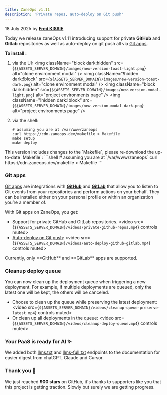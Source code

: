 ```yaml
---
title: ZaneOps v1.11
description: 'Private repos, auto-deploy on Git push'
---
```



<span className='text-gray-600 dark:text-gray-400'>18 July 2025</span> by [**Fred KISSIE**](https://github.com/Fredkiss3)


Today we release zaneOps v1.11 introducing support for private **GitHub** and **Gitlab** repositories as well as auto-deploy on git push
all via [Git apps](/knowledge-base/git/git-apps).

**To install :**


1. via the UI:
    <img className="block dark:hidden" src={`${ASSETS_SERVER_DOMAIN}/images/new-version-toast-light.png`} alt="clone environment modal" />
    <img className="!hidden dark:!block" src={`${ASSETS_SERVER_DOMAIN}/images/new-version-toast-dark.png`} alt="clone environment modal" />
    <img className="block dark:hidden" src={`${ASSETS_SERVER_DOMAIN}/images/new-version-modal-light.png`} alt="project environments page" />
    <img className="!hidden dark:!block" src={`${ASSETS_SERVER_DOMAIN}/images/new-version-modal-dark.png`} alt="project environments page" />

2. via the shell:
    ```shell
    # assuming you are at /var/www/zaneops
    curl https://cdn.zaneops.dev/makefile > Makefile
    make setup
    make deploy
    ```


<Aside type="note" title='Important'>
This version includes changes to the `Makefile`, please re-download the up-to-date `Makefile`:
```shell
# assuming you are at `/var/www/zaneops`
curl https://cdn.zaneops.dev/makefile > Makefile
```
</Aside>

### Git apps


[Git apps](/knowledge-base/git/git-apps) are integrations with [**GitHub**](/knowledge-base/git/github) and [**GitLab**](/knowledge-base/git/github) that allow you to
listen to Git events from your repositories and perform actions on your behalf.
They can be installed either on your personal profile or within an organization you’re a member of.

With Git apps on ZaneOps, you get:

- Support for private GitHub and GitLab repositories.
    <video src={`${ASSETS_SERVER_DOMAIN}/videos/private-github-repos.mp4`} controls muted></video>
- [Auto-deploy on Git push](/knowledge-base/git/auto-deploy):
    <video src={`${ASSETS_SERVER_DOMAIN}/videos/auto-deploy-github-gitlab.mp4`} controls muted></video>


<Aside type="note" title='supported providers'>
Currently, only **GitHub** and **GitLab** apps are supported.
</Aside>

### Cleanup deploy queue

You can now clean up the deployment queue when triggering a new deployment.
For example, if multiple deployments are queued, only the latest one will be kept, the others will be canceled.

- Choose to clean up the queue while preserving the latest deployment:
    <video src={`${ASSETS_SERVER_DOMAIN}/videos/cleanup-queue-preserve-latest.mp4`} controls muted></video>
- Or clean up all deployments in the queue:
    <video src={`${ASSETS_SERVER_DOMAIN}/videos/cleanup-deploy-queue.mp4`} controls muted></video>


### Your PaaS is ready for AI ✨

We added both [llms.txt](/llms.txt) and [llms-full.txt](/llms-full.txt) endpoints to the documentation for easier digest from chatGPT, Claude and Cursor.

### Thank you 💖

We just reached **900 stars** on GitHub, it's thanks to supporters like you that this project is getting traction. 
Slowly but surely we are getting progress.
